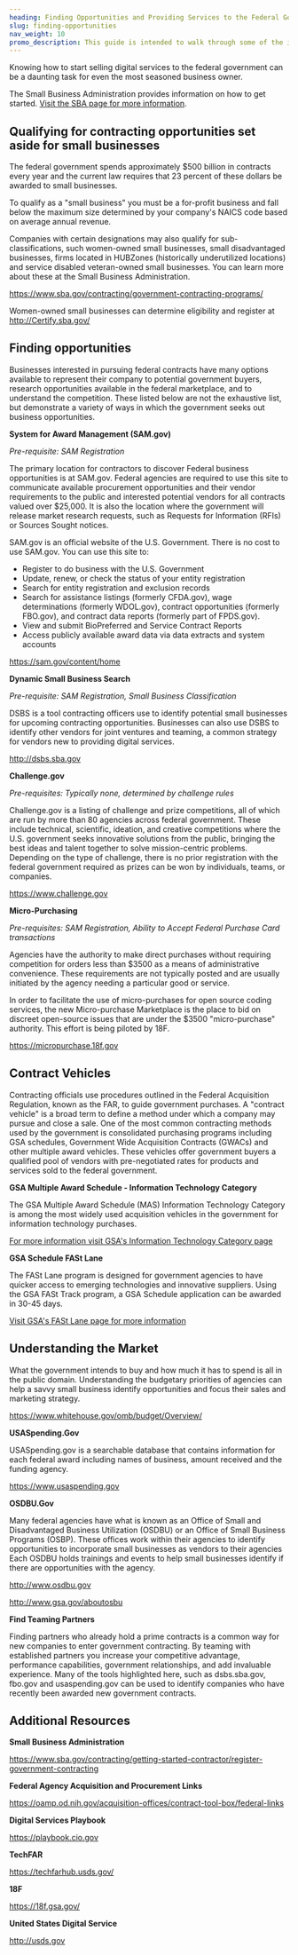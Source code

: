 ```yaml
---
heading: Finding Opportunities and Providing Services to the Federal Government
slug: finding-opportunities
nav_weight: 10
promo_description: This guide is intended to walk through some of the initial processes required in an effort to reduce the time it takes to bring innovative digital service companies into the government marketplace.
---
```


Knowing how to start selling digital services to the federal government can be a daunting task for even the most seasoned business owner.

The Small Business Administration provides information on how to get started. [Visit the SBA page for more information](https://www.sba.gov/business-guide/launch-your-business/register-your-business).

## Qualifying for contracting opportunities set aside for small businesses

The federal government spends approximately $500 billion in contracts every year and the current law requires that 23 percent of these dollars be awarded to small businesses.

To qualify as a &quot;small business&quot; you must be a for-profit business and fall below the maximum size determined by your company&#39;s NAICS code based on average annual revenue.

Companies with certain designations may also qualify for sub-classifications, such women-owned small businesses, small disadvantaged businesses, firms located in HUBZones (historically underutilized locations) and service disabled veteran-owned small businesses. You can learn more about these at the Small Business Administration.

<a class="usa-external_link" target="_blank" href="https://www.sba.gov/contracting/government-contracting-programs/">https://www.sba.gov/contracting/government-contracting-programs/</a>

Women-owned small businesses can determine eligibility and register at <a class="usa-external_link" target="_blank" href="http://Certify.sba.gov/">http://Certify.sba.gov/</a>

## Finding opportunities

Businesses interested in pursuing federal contracts have many options available to represent their company to potential government buyers, research opportunities available in the federal marketplace, and to understand the competition. These listed below are not the exhaustive list, but demonstrate a variety of ways in which the government seeks out business opportunities.

**System for Award Management (SAM.gov)**

_Pre-requisite: SAM Registration_

The primary location for contractors to discover Federal business opportunities is at SAM.gov. Federal agencies are required to use this site to communicate available procurement opportunities and their vendor requirements to the public and interested potential vendors for all contracts valued over $25,000. It is also the location where the government will release market research requests, such as Requests for Information (RFIs) or Sources Sought notices.

SAM.gov is an official website of the U.S. Government. There is no cost to use SAM.gov. You can use this site to:

- Register to do business with the U.S. Government
- Update, renew, or check the status of your entity registration
- Search for entity registration and exclusion records
- Search for assistance listings (formerly CFDA.gov), wage determinations (formerly WDOL.gov), contract opportunities (formerly FBO.gov), and contract data reports (formerly part of FPDS.gov).
- View and submit BioPreferred and Service Contract Reports
- Access publicly available award data via data extracts and system accounts

<a class="usa-external_link" target="_blank" href="https://www.sam.gov">https://sam.gov/content/home</a>

**Dynamic Small Business Search**

_Pre-requisite: SAM Registration, Small Business Classification_

DSBS is a tool contracting officers use to identify potential small businesses for upcoming contracting opportunities. Businesses can also use DSBS to identify other vendors for joint ventures and teaming, a common strategy for vendors new to providing digital services.

<a class="usa-external_link" target="_blank" href="http://dsbs.sba.gov">http://dsbs.sba.gov</a>

**Challenge.gov**

_Pre-requisites: Typically none, determined by challenge rules_

Challenge.gov is a listing of challenge and prize competitions, all of which are run by more than 80 agencies across federal government. These include technical, scientific, ideation, and creative competitions where the U.S. government seeks innovative solutions from the public, bringing the best ideas and talent together to solve mission-centric problems. Depending on the type of challenge, there is no prior registration with the federal government required as prizes can be won by individuals, teams, or companies.

<a class="usa-external_link" target="_blank" href="https://www.challenge.gov">https://www.challenge.gov</a>

**Micro-Purchasing**

_Pre-requisites: SAM Registration, Ability to Accept Federal Purchase Card transactions_

Agencies have the authority to make direct purchases without requiring competition for orders less than $3500 as a means of administrative convenience. These requirements are not typically posted and are usually initiated by the agency needing a particular good or service.

In order to facilitate the use of micro-purchases for open source coding services, the new Micro-purchase Marketplace is the place to bid on discreet open-source issues that are under the $3500 &quot;micro-purchase&quot; authority. This effort is being piloted by 18F.

<a class="usa-external_link" target="_blank" href="https://micropurchase.18f.gov">https://micropurchase.18f.gov</a>

## Contract Vehicles

Contracting officials use procedures outlined in the Federal Acquisition Regulation, known as the FAR, to guide government purchases. A &quot;contract vehicle&quot; is a broad term to define a method under which a company may pursue and close a sale. One of the most common contracting methods used by the government is consolidated purchasing programs including GSA schedules, Government Wide Acquisition Contracts (GWACs) and other multiple award vehicles. These vehicles offer government buyers a qualified pool of vendors with pre-negotiated rates for products and services sold to the federal government.

**GSA Multiple Award Schedule - Information Technology Category**

The GSA Multiple Award Schedule (MAS) Information Technology Category is among the most widely used acquisition vehicles in the government for information technology purchases.

[For more information visit GSA's Information Technology Category page](https://www.gsa.gov/buy-through-us/purchasing-programs/gsa-multiple-award-schedule/gsa-schedule-offerings/mas-categories/information-technology-category)

**GSA Schedule FASt Lane**

The FASt Lane program is designed for government agencies to have quicker access to emerging technologies and innovative suppliers. Using the GSA FASt Track program, a GSA Schedule application can be awarded in 30-45 days.

[Visit GSA's FASt Lane page for more information](https://www.gsa.gov/technology/technology-purchasing-programs/mas-information-technology/sell-through-mas-information-technology/fast-lane-making-it-easier)

## Understanding the Market

What the government intends to buy and how much it has to spend is all in the public domain. Understanding the budgetary priorities of agencies can help a savvy small business identify opportunities and focus their sales and marketing strategy.

<a class="usa-external_link" target="_blank" href="https://www.whitehouse.gov/omb/budget/Overview/">https://www.whitehouse.gov/omb/budget/Overview/</a>

**USASpending.Gov**

USASpending.gov is a searchable database that contains information for each federal award including names of business, amount received and the funding agency.

<a class="usa-external_link" target="_blank" href="https://www.usaspending.gov">https://www.usaspending.gov</a>

**OSDBU.Gov**

Many federal agencies have what is known as an Office of Small and Disadvantaged Business Utilization (OSDBU) or an Office of Small Business Programs (OSBP). These offices work within their agencies to identify opportunities to incorporate small businesses as vendors to their agencies Each OSDBU holds trainings and events to help small businesses identify if there are opportunities with the agency.

<a class="usa-external_link" target="_blank" href="http://www.osdbu.gov">http://www.osdbu.gov</a>

<a class="usa-external_link" target="_blank" href="http://www.gsa.gov/aboutosbu">http://www.gsa.gov/aboutosbu</a>

**Find Teaming Partners**

Finding partners who already hold a prime contracts is a common way for new companies to enter government contracting. By teaming with established partners you increase your competitive advantage, performance capabilities, government relationships, and add invaluable experience. Many of the tools highlighted here, such as dsbs.sba.gov, fbo.gov and usaspending.gov can be used to identify companies who have recently been awarded new government contracts.

## Additional Resources

**Small Business Administration**

<a class="usa-external_link" target="_blank" href="https://www.sba.gov/contracting/getting-started-contractor/register-government-contracting">https://www.sba.gov/contracting/getting-started-contractor/register-government-contracting</a>

**Federal Agency Acquisition and Procurement Links**

<a class="usa-external_link" target="_blank" href="https://oamp.od.nih.gov/acquisition-offices/contract-tool-box/federal-links">https://oamp.od.nih.gov/acquisition-offices/contract-tool-box/federal-links</a>

**Digital Services Playbook**

<a class="usa-external_link" target="_blank" href="https://playbook.cio.gov">https://playbook.cio.gov</a>

**TechFAR**

<a class="usa-external_link" target="_blank" href="https://techfarhub.usds.gov/">https://techfarhub.usds.gov/</a>

**18F**

<a class="usa-external_link" target="_blank" href="https://18f.gsa.gov/">https://18f.gsa.gov/</a>

**United States Digital Service**

<a class="usa-external_link" target="_blank" href="http://usds.gov">http://usds.gov</a>
